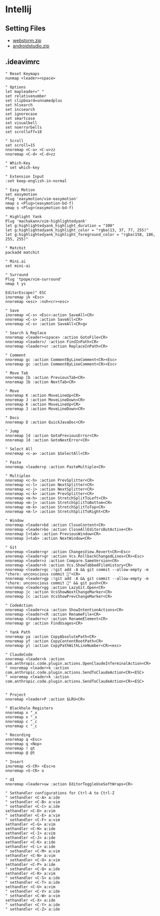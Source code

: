 # Intellij

## Setting Files

- [webstorm.zip](/webstorm.zip)
- [androidstudio.zip](/androidstudio.zip)

## .ideavimrc

```shell filename="~/.ideavimrc"
" Reset Keymaps
nunmap <leader><space>

" Options
let mapleader=" "
set relativenumber
set clipboard=unnamedplus
set hlsearch
set incsearch
set ignorecase
set smartcase
set visualbell
set noerrorbells
set scrolloff=10

" Scroll
set scroll=15
nnoremap <C-u> <C-u>zz
nnoremap <C-d> <C-d>zz

" Which-Key
" set which-key

" Extension Input
:set keep-english-in-normal

" Easy Motion
set easymotion
Plug 'easymotion/vim-easymotion'
nmap s <Plug>(easymotion-bd-f)
omap s <Plug>(easymotion-bd-f)

" Highlight Yank
Plug 'machakann/vim-highlightedyank'
let g:highlightedyank_highlight_duration = "300"
let g:highlightedyank_highlight_color = "rgba(13, 37, 77, 255)"
let g:highlightedyank_highlight_foreground_color = "rgba(158, 186, 255, 255)"

" Matchit
packadd matchit

" Mini.ai
set mini-ai

" Surround
Plug 'tpope/vim-surround'
nmap t ys

EditorEscape)" ESC
inoremap jk <Esc>
nnoremap <esc> :noh<cr><esc>

" Save
inoremap <C-s> <Esc>:action SaveAll<CR>
nnoremap <C-s> :action SaveAll<CR>
vnoremap <C-s> :action SaveAll<CR>gv

" Search & Replace
nnoremap <leader><space> :action GotoFile<CR>
nnoremap <leader>/ :action FindInPath<CR>
nnoremap <leader>sr :action ReplaceInPath<CR>

" Comment
nnoremap gc :action CommentByLineComment<CR><Esc>
vnoremap gc :action CommentByLineComment<CR><Esc>

" Move Tab
nnoremap [b :action PreviousTab<CR>
nnoremap ]b :action NextTab<CR>

" Move
nnoremap K :action MoveLineUp<CR>
nnoremap J :action MoveLineDown<CR>
vnoremap K :action MoveLineUp<CR>
vnoremap J :action MoveLineDown<CR>

" Docs
nnoremap D :action QuickJavaDoc<CR>

" Jump
nnoremap [d :action GotoPreviousError<CR>
nnoremap ]d :action GotoNextError<CR>

" Select All
nnoremap <c-a> :action $SelectAll<CR>

" Paste
nnoremap <leader>p :action PasteMultiple<CR>

" Multiplex
nnoremap <c-h> :action PrevSplitter<CR>
nnoremap <c-l> :action NextSplitter<CR>
nnoremap <c-j> :action NextSplitter<CR>
nnoremap <c-k> :action PrevSplitter<CR>
nnoremap <m-h> :action StretchSplitToLeft<CR>
nnoremap <m-j> :action StretchSplitToBottom<CR>
nnoremap <m-k> :action StretchSplitToTop<CR>
nnoremap <m-l> :action StretchSplitToRight<CR>

" Window
nnoremap <leader>bd :action CloseContent<CR>
nnoremap <leader>bo :action CloseAllEditorsButActive<CR>
nnoremap [<tab> :action PreviousWindow<CR>
nnoremap ]<tab> :action NextWindow<CR>

" Git
nnoremap <leader>gr :action ChangesView.Revert<CR><Esc>
xnoremap <leader>gr :action Vcs.RollbackChangedLines<CR><Esc>
nnoremap <leader>z :action Compare.SameVersion<CR>
nnoremap <leader>h :action Vcs.ShowTabbedFileHistory<CR>
nnoremap <leader>gc :!git add -A && git commit --allow-empty -m "chore: unconscious commit 🐋"<CR>
nnoremap <leader>gp :!git add -A && git commit --allow-empty -m "chore: unconscious commit 🐋" && git push<CR>
nnoremap <leader>gg :action LazyGit.Open<CR>
nnoremap ]c :action VcsShowNextChangeMarker<CR>
nnoremap [c :action VcsShowPrevChangeMarker<CR>

" CodeAction
nnoremap <leader>ca :action ShowIntentionActions<CR>
nnoremap <leader>cR :action RenameFile<CR>
nnoremap <leader>cr :action RenameElement<CR>
nnoremap gr :action FindUsages<CR>

" Yank Path
nnoremap ya :action CopyAbsolutePath<CR>
nnoremap yf :action CopyContentRootPath<CR>
nnoremap yl :action CopyPathWithLineNumber<CR><esc>

" ClaudeCode
nnoremap <leader>k :action com.anthropic.code.plugin.actions.OpenClaudeInTerminalAction<CR>
" nnoremap <leader>k :action com.anthropic.code.plugin.actions.SendToClaudeAction<CR><ESC>
" xnoremap <leader>k :action com.anthropic.code.plugin.actions.SendToClaudeAction<CR><ESC>


" Project
nnoremap <leader>P :action $LRU<CR>

" Blackhole Registers
nnoremap x "_x
vnoremap x "_x
nnoremap c "_c
vnoremap c "_c

" Recording
xnoremap q <Esc>
nnoremap q <Nop>
nnoremap ! qt
nnoremap @ @t

" Insert
inoremap <S-CR> <Esc>o
nnoremap <S-CR> o

" UI
nnoremap <leader>uw :action EditorToggleUseSoftWraps<CR>

" Sethandler configurations for Ctrl-A to Ctrl-Z
" sethandler <C-A> a:ide
" sethandler <C-B> a:vim
" sethandler <C-C> a:ide
sethandler <C-D> a:vim
" sethandler <C-E> a:vim
" sethandler <C-F> a:vim
sethandler <C-G> a:vim
sethandler <C-H> a:ide
sethandler <C-I> a:vim
sethandler <C-J> a:ide
sethandler <C-K> a:ide
sethandler <C-L> a:ide
" sethandler <C-M> a:vim
sethandler <C-N> a:vim
" sethandler <C-O> a:vim
sethandler <C-P> a:ide
" sethandler <C-Q> a:ide
sethandler <C-R> a:vim
" sethandler <C-S> a:ide
" sethandler <C-T> a:ide
sethandler <C-U> a:vim
" sethandler <C-V> a:ide
" sethandler <C-W> a:vim
sethandler <C-X> a:ide
" sethandler <C-Y> a:ide
" sethandler <C-Z> a:ide
```
